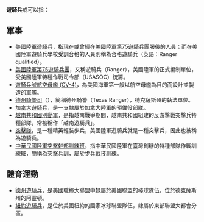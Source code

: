 {{wiktionary|ranger}}
'''遊騎兵'''或'''{{lang|en|Ranger}}'''可以指：

== 軍事 ==
* [[美國陸軍遊騎兵|美國陸軍遊騎兵]]，指現在或曾經在美國陸軍第75遊騎兵團服役的人員；而在美國陸軍遊騎兵學校受訓合格的人員則稱為合格遊騎兵（英語：Ranger qualified）。
* [[美國陸軍第75遊騎兵團|美國陸軍第75遊騎兵團]]，又稱遊騎兵（Ranger），美國陸軍的正式編制單位，受美國陸軍特種作戰司令部（USASOC）統籌。
* [[遊騎兵號航空母艦_(CV-4)|遊騎兵號航空母艦 (CV-4)]]，為美國海軍第一艘以航空母艦為目的而設計並製造的軍艦。
* [[德州騎警司|德州騎警司]]（{{lang-en|Texas Ranger Division}}），簡稱德州騎警（Texas Ranger），德克薩斯州的執法單位。
* [[加拿大遊騎兵|加拿大遊騎兵]]，是一支隸屬於加拿大陸軍的預備役部隊。
* [[越南共和國別動軍|越南共和國別動軍]]，是指越南戰爭期間，越南共和國組建的反游擊戰突擊兵特種部隊，常被稱作「越南遊騎兵」。
* [[突擊隊|突擊隊]]，是一種精英輕裝步兵，美國陸軍遊騎兵就是一種突擊兵，因此也被稱為遊騎兵。
* [[中華民國陸軍突擊幹部訓練班|中華民國陸軍突擊幹部訓練班]]，指中華民國陸軍在臺灣創辦的特種部隊作戰訓練班，簡稱為突擊兵訓，屬於步兵戰技訓練。

== 體育運動 ==
* [[德州遊騎兵|德州遊騎兵]]，是美國職棒大聯盟中隸屬於美國聯盟的棒球隊伍，位於德克薩斯州的阿靈頓。
* [[紐約遊騎兵|紐約遊騎兵]]，是位於美國紐約的國家冰球聯盟隊伍，隸屬於東部聯盟大都會分區。

{{disambig|Cat=三字消歧義}}